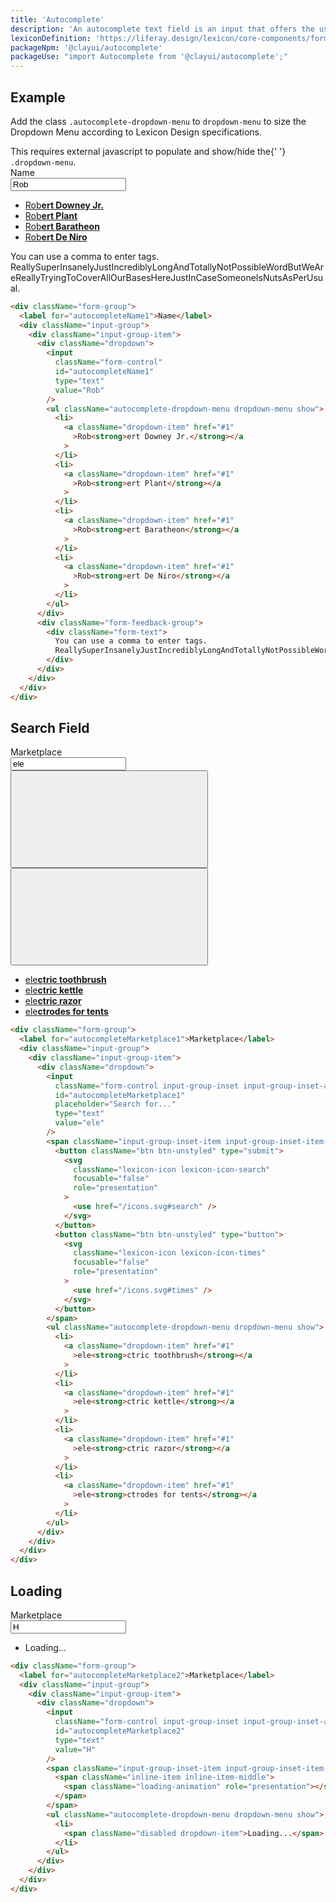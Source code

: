 ```yaml
---
title: 'Autocomplete'
description: 'An autocomplete text field is an input that offers the user text suggestions while they type.'
lexiconDefinition: 'https://liferay.design/lexicon/core-components/forms/text-input-variations/'
packageNpm: '@clayui/autocomplete'
packageUse: "import Autocomplete from '@clayui/autocomplete';"
---
```


## Example

Add the class `.autocomplete-dropdown-menu` to `dropdown-menu` to size the Dropdown Menu according to Lexicon Design specifications.

<div className="clay-site-alert alert alert-warning">
  This requires external javascript to populate and show/hide the{' '}
  <code className="gatsby-code-text">.dropdown-menu</code>.
</div>

<div className="sheet-example" style={{height: '18rem'}}>
  <div className="form-group">
    <div className="clay-autocomplete">
      <label for="autocompleteName1">Name</label>
      <div className="input-group">
        <div className="input-group-item">
          <div className="dropdown">
            <input
              className="form-control"
              id="autocompleteName1"
              type="text"
              value="Rob"
            />
            <ul className="autocomplete-dropdown-menu dropdown-menu show">
              <li>
                <a className="dropdown-item" href="#1">
                  Rob<strong>ert Downey Jr.</strong>
                </a>
              </li>
              <li>
                <a className="dropdown-item" href="#1">
                  Rob<strong>ert Plant</strong>
                </a>
              </li>
              <li>
                <a className="dropdown-item" href="#1">
                  Rob<strong>ert Baratheon</strong>
                </a>
              </li>
              <li>
                <a className="dropdown-item" href="#1">
                  Rob<strong>ert De Niro</strong>
                </a>
              </li>
            </ul>
          </div>
          <div className="form-feedback-group">
            <div className="form-text">
              You can use a comma to enter tags.
              ReallySuperInsanelyJustIncrediblyLongAndTotallyNotPossibleWordButWeAreReallyTryingToCoverAllOurBasesHereJustInCaseSomeoneIsNutsAsPerUsual.
            </div>
          </div>
        </div>
      </div>
    </div>
  </div>
</div>

```html
<div className="form-group">
  <label for="autocompleteName1">Name</label>
  <div className="input-group">
    <div className="input-group-item">
      <div className="dropdown">
        <input
          className="form-control"
          id="autocompleteName1"
          type="text"
          value="Rob"
        />
        <ul className="autocomplete-dropdown-menu dropdown-menu show">
          <li>
            <a className="dropdown-item" href="#1"
              >Rob<strong>ert Downey Jr.</strong></a
            >
          </li>
          <li>
            <a className="dropdown-item" href="#1"
              >Rob<strong>ert Plant</strong></a
            >
          </li>
          <li>
            <a className="dropdown-item" href="#1"
              >Rob<strong>ert Baratheon</strong></a
            >
          </li>
          <li>
            <a className="dropdown-item" href="#1"
              >Rob<strong>ert De Niro</strong></a
            >
          </li>
        </ul>
      </div>
      <div className="form-feedback-group">
        <div className="form-text">
          You can use a comma to enter tags.
          ReallySuperInsanelyJustIncrediblyLongAndTotallyNotPossibleWordButWeAreReallyTryingToCoverAllOurBasesHereJustInCaseSomeoneIsNutsAsPerUsual.
        </div>
      </div>
    </div>
  </div>
</div>
```

## Search Field

<div className="sheet-example" style={{height: '18rem'}}>
  <div className="form-group">
    <label for="autocompleteMarketplace1">Marketplace</label>
    <div className="input-group">
      <div className="input-group-item">
        <div className="dropdown">
          <input
            className="form-control input-group-inset input-group-inset-after"
            id="autocompleteMarketplace1"
            placeholder="Search for..."
            type="text"
            value="ele"
          />
          <span className="input-group-inset-item input-group-inset-item-after">
            <button className="btn btn-unstyled" type="submit">
              <svg
                className="lexicon-icon lexicon-icon-search"
                focusable="false"
                role="presentation"
              >
                <use href="/icons.svg#search" />
              </svg>
            </button>
            <button className="btn btn-unstyled" type="button">
              <svg
                className="lexicon-icon lexicon-icon-times"
                focusable="false"
                role="presentation"
              >
                <use href="/icons.svg#times" />
              </svg>
            </button>
          </span>
          <ul className="autocomplete-dropdown-menu dropdown-menu show">
            <li>
              <a className="dropdown-item" href="#1">
                ele<strong>ctric toothbrush</strong>
              </a>
            </li>
            <li>
              <a className="dropdown-item" href="#1">
                ele<strong>ctric kettle</strong>
              </a>
            </li>
            <li>
              <a className="dropdown-item" href="#1">
                ele<strong>ctric razor</strong>
              </a>
            </li>
            <li>
              <a className="dropdown-item" href="#1">
                ele<strong>ctrodes for tents</strong>
              </a>
            </li>
          </ul>
        </div>
      </div>
    </div>
  </div>
</div>

```html
<div className="form-group">
  <label for="autocompleteMarketplace1">Marketplace</label>
  <div className="input-group">
    <div className="input-group-item">
      <div className="dropdown">
        <input
          className="form-control input-group-inset input-group-inset-after"
          id="autocompleteMarketplace1"
          placeholder="Search for..."
          type="text"
          value="ele"
        />
        <span className="input-group-inset-item input-group-inset-item-after">
          <button className="btn btn-unstyled" type="submit">
            <svg
              className="lexicon-icon lexicon-icon-search"
              focusable="false"
              role="presentation"
            >
              <use href="/icons.svg#search" />
            </svg>
          </button>
          <button className="btn btn-unstyled" type="button">
            <svg
              className="lexicon-icon lexicon-icon-times"
              focusable="false"
              role="presentation"
            >
              <use href="/icons.svg#times" />
            </svg>
          </button>
        </span>
        <ul className="autocomplete-dropdown-menu dropdown-menu show">
          <li>
            <a className="dropdown-item" href="#1"
              >ele<strong>ctric toothbrush</strong></a
            >
          </li>
          <li>
            <a className="dropdown-item" href="#1"
              >ele<strong>ctric kettle</strong></a
            >
          </li>
          <li>
            <a className="dropdown-item" href="#1"
              >ele<strong>ctric razor</strong></a
            >
          </li>
          <li>
            <a className="dropdown-item" href="#1"
              >ele<strong>ctrodes for tents</strong></a
            >
          </li>
        </ul>
      </div>
    </div>
  </div>
</div>
```

## Loading

<div className="sheet-example" style={{height: '11rem'}}>
  <div className="form-group">
    <label for="autocompleteMarketplace2">Marketplace</label>
    <div className="input-group">
      <div className="input-group-item">
        <div className="dropdown">
          <input
            className="form-control input-group-inset input-group-inset-after"
            id="autocompleteMarketplace2"
            type="text"
            value="H"
          />
          <span className="input-group-inset-item input-group-inset-item-after">
            <span className="inline-item inline-item-middle">
              <span className="loading-animation" role="presentation"></span>
            </span>
          </span>
          <ul className="autocomplete-dropdown-menu dropdown-menu show">
            <li>
              <span className="disabled dropdown-item">Loading...</span>
            </li>
          </ul>
        </div>
      </div>
    </div>
  </div>
</div>

```html
<div className="form-group">
  <label for="autocompleteMarketplace2">Marketplace</label>
  <div className="input-group">
    <div className="input-group-item">
      <div className="dropdown">
        <input
          className="form-control input-group-inset input-group-inset-after"
          id="autocompleteMarketplace2"
          type="text"
          value="H"
        />
        <span className="input-group-inset-item input-group-inset-item-after">
          <span className="inline-item inline-item-middle">
            <span className="loading-animation" role="presentation"></span>
          </span>
        </span>
        <ul className="autocomplete-dropdown-menu dropdown-menu show">
          <li>
            <span className="disabled dropdown-item">Loading...</span>
          </li>
        </ul>
      </div>
    </div>
  </div>
</div>
```
